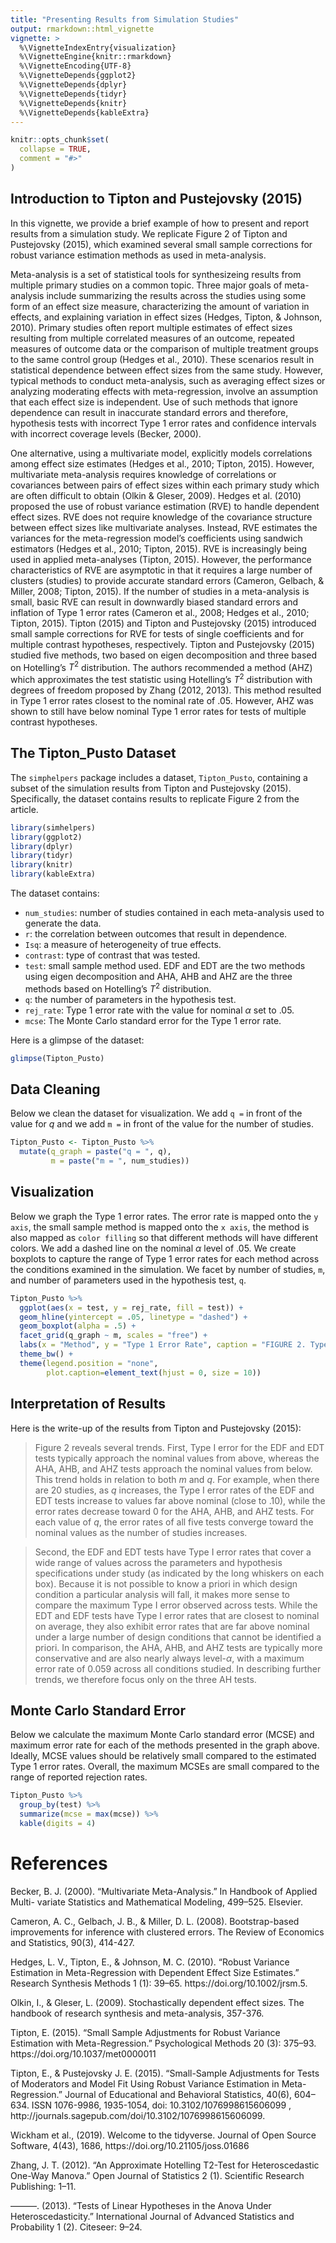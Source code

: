```yaml
---
title: "Presenting Results from Simulation Studies"
output: rmarkdown::html_vignette
vignette: >
  %\VignetteIndexEntry{visualization}
  %\VignetteEngine{knitr::rmarkdown}
  %\VignetteEncoding{UTF-8}
  %\VignetteDepends{ggplot2}
  %\VignetteDepends{dplyr}
  %\VignetteDepends{tidyr}
  %\VignetteDepends{knitr}
  %\VignetteDepends{kableExtra}
---
```


```r
knitr::opts_chunk$set(
  collapse = TRUE,
  comment = "#>"
)
```

## Introduction to Tipton and Pustejovsky (2015)

In this vignette, we provide a brief example of how to present and report results from a simulation study. We replicate Figure 2 of Tipton and Pustejovsky (2015), which examined several small sample corrections for robust variance estimation methods as used in meta-analysis. 

Meta-analysis is a set of statistical tools for synthesizeing results from multiple primary studies on a common topic. Three major goals of meta-analysis include summarizing the results across the studies using some form of an effect size measure, characterizing the amount of variation in effects, and explaining variation in effect sizes (Hedges, Tipton, & Johnson, 2010). Primary studies often report multiple estimates of effect sizes resulting from multiple correlated measures of an outcome, repeated measures of outcome data or the comparison of multiple treatment groups to the same control group (Hedges et al., 2010). These scenarios result in statistical dependence between effect sizes from the same study. However, typical methods to conduct meta-analysis, such as averaging effect sizes or analyzing moderating effects with meta-regression, involve an assumption that each effect size is independent. Use of such methods that ignore dependence can result in inaccurate standard errors and therefore, hypothesis tests with incorrect Type 1 error rates and confidence intervals with incorrect coverage levels (Becker, 2000). 

One alternative, using a multivariate model, explicitly models correlations among effect size estimates (Hedges et al., 2010; Tipton, 2015). However, multivariate meta-analysis requires knowledge of correlations or covariances between pairs of effect sizes within each primary study which are often difficult to obtain (Olkin & Gleser, 2009). Hedges et al. (2010) proposed the use of robust variance estimation (RVE) to handle dependent effect sizes. RVE does not require knowledge of the covariance structure between effect sizes like multivariate analyses. Instead, RVE estimates the variances for the meta-regression model’s coefficients using sandwich estimators (Hedges et al., 2010; Tipton, 2015). RVE is increasingly being used in applied meta-analyses (Tipton, 2015). However, the performance characteristics of RVE are asymptotic in that it requires a large number of clusters (studies) to provide accurate standard errors (Cameron, Gelbach, & Miller, 2008; Tipton, 2015). If the number of studies in a meta-analysis is small, basic RVE can result in downwardly biased standard errors and inflation of Type 1 error rates (Cameron et al., 2008; Hedges et al., 2010; Tipton, 2015). Tipton (2015) and Tipton and Pustejovsky (2015) introduced small sample corrections for RVE for tests of single coefficients and for multiple contrast hypotheses, respectively. Tipton and Pustejovsky (2015) studied five methods, two based on eigen decomposition and three based on Hotelling’s $T^2$ distribution. The authors recommended a method (AHZ) which approximates the test statistic using Hotelling’s $T^2$  distribution with degrees of freedom proposed by Zhang (2012, 2013). This method resulted in Type 1 error rates closest to the nominal rate of .05. However, AHZ was shown to still have below nominal Type 1 error rates for tests of multiple contrast hypotheses.

## The Tipton_Pusto Dataset

The `simphelpers` package includes a dataset, `Tipton_Pusto`, containing a subset of the simulation results from Tipton and Pustejovsky (2015). Specifically, the dataset contains results to replicate Figure 2 from the article.


```r
library(simhelpers)
library(ggplot2)
library(dplyr)
library(tidyr)
library(knitr)
library(kableExtra)
```


The dataset contains:

  - `num_studies`: number of studies contained in each meta-analysis used to generate the data.
  - `r`: the correlation between outcomes that result in dependence.
  - `Isq`: a measure of heterogeneity of true effects. 
  - `contrast`: type of contrast that was tested.
  - `test`: small sample method used. EDF and EDT are the two methods using eigen decomposition and AHA, AHB and AHZ are the three methods based on Hotelling’s $T^2$ distribution.
  - `q`: the number of parameters in the hypothesis test.
  - `rej_rate`: Type 1 error rate with the value for nominal $\alpha$ set to .05.
  - `mcse`: The Monte Carlo standard error for the Type 1 error rate.
  
Here is a glimpse of the dataset: 

```r
glimpse(Tipton_Pusto)
```

## Data Cleaning

Below we clean the dataset for visualization. We add `q = ` in front of the value for $q$ and we add `m = ` in front of the value for the number of studies. 

```r
Tipton_Pusto <- Tipton_Pusto %>%
  mutate(q_graph = paste("q = ", q),
         m = paste("m = ", num_studies))
```


## Visualization 

Below we graph the Type 1 error rates. The error rate is mapped onto the `y axis`, the small sample method is mapped onto the `x axis`, the method is also mapped as `color filling` so that different methods will have different colors. We add a dashed line on the nominal $\alpha$ level of .05. We create boxplots to capture the range of Type 1 error rates for each method across the conditions examined in the simulation. We facet by number of studies, `m`, and number of parameters used in the hypothesis test, `q`.

```r
Tipton_Pusto %>%
  ggplot(aes(x = test, y = rej_rate, fill = test)) + 
  geom_hline(yintercept = .05, linetype = "dashed") + 
  geom_boxplot(alpha = .5) + 
  facet_grid(q_graph ~ m, scales = "free") + 
  labs(x = "Method", y = "Type 1 Error Rate", caption = "FIGURE 2. Type I error for alpha of .05 of five alternative tests. Solid lines indicate the nominal alpha level") + 
  theme_bw() +
  theme(legend.position = "none",
        plot.caption=element_text(hjust = 0, size = 10))
```

## Interpretation of Results

Here is the write-up of the results from Tipton and Pustejovsky (2015):

> Figure 2 reveals several trends. First, Type I error for the EDF and EDT tests typically approach the nominal values from above, whereas the AHA, AHB, and AHZ tests approach the nominal values from below. This trend holds in relation to both $m$ and $q$. For example, when there are 20 studies, as $q$ increases, the Type I error rates of the EDF and EDT tests increase to values far above nominal (close to .10), while the error rates decrease toward 0 for the AHA, AHB, and AHZ tests. For each value of $q$, the error rates of all five tests converge toward the nominal values as the number of studies increases.

> Second, the EDF and EDT tests have Type I error rates that cover a wide range of values across the parameters and hypothesis specifications under study (as indicated by the long whiskers on each box). Because it is not possible to know a priori in which design condition a particular analysis will fall, it makes more sense to compare the maximum Type I error observed across tests. While the EDT and EDF tests have Type I error rates that are closest to nominal on average, they also exhibit error rates that are far above nominal under a large number of design conditions that cannot be identified a priori. In comparison, the AHA, AHB, and AHZ tests are typically more conservative and are also nearly always level-$\alpha$, with a maximum error rate of 0.059 across all conditions studied. In describing further trends, we therefore focus only on the three AH tests.


## Monte Carlo Standard Error

Below we calculate the maximum Monte Carlo standard error (MCSE) and maximum error rate for each of the methods presented in the graph above. Ideally, MCSE values should be relatively small compared to the estimated Type 1 error rates. Overall, the maximum MCSEs are small compared to the range of reported rejection rates.  

```r
Tipton_Pusto %>%
  group_by(test) %>%
  summarize(mcse = max(mcse)) %>%
  kable(digits = 4)
```


# References

Becker, B. J. (2000). “Multivariate Meta-Analysis.” In Handbook of Applied Multi-
variate Statistics and Mathematical Modeling, 499–525. Elsevier.

Cameron, A. C., Gelbach, J. B., & Miller, D. L. (2008). Bootstrap-based improvements for inference with clustered errors. The Review of Economics and Statistics, 90(3), 414-427.

Hedges, L. V., Tipton, E., & Johnson, M. C. (2010). “Robust Variance Estimation in Meta-Regression with Dependent Effect Size Estimates.” Research Synthesis Methods 1 (1): 39–65. https://doi.org/10.1002/jrsm.5.

Olkin, I., & Gleser, L. (2009). Stochastically dependent effect sizes. The handbook of research synthesis and meta-analysis, 357-376.

Tipton, E. (2015). “Small Sample Adjustments for Robust Variance Estimation with Meta-Regression.” Psychological Methods 20 (3): 375–93. https://doi.org/10.1037/met0000011

Tipton, E., & Pustejovsky J. E. (2015). “Small-Sample Adjustments for Tests of Moderators and Model Fit Using Robust Variance Estimation in Meta-Regression.” Journal of Educational and Behavioral Statistics, 40(6), 604--634. ISSN 1076-9986, 1935-1054, doi: 10.3102/1076998615606099 , http://journals.sagepub.com/doi/10.3102/1076998615606099.

Wickham et al., (2019). Welcome to the tidyverse. Journal of Open Source Software, 4(43), 1686, https://doi.org/10.21105/joss.01686

Zhang, J. T. (2012). “An Approximate Hotelling T2-Test for Heteroscedastic One-Way Manova.” Open Journal of Statistics 2 (1). Scientific Research Publishing: 1–11.

———. (2013). “Tests of Linear Hypotheses in the Anova Under Heteroscedasticity.” International Journal of Advanced Statistics and Probability 1 (2). Citeseer: 9–24.


